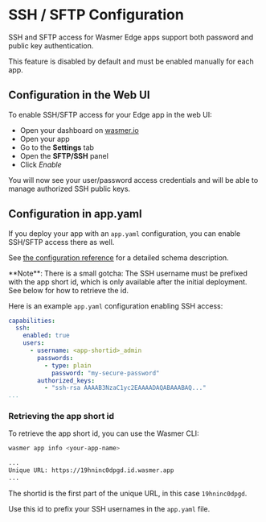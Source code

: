 
# SSH / SFTP Configuration

<CalloutProFeature />

SSH and SFTP access for Wasmer Edge apps support both password and public key
authentication.

This feature is disabled by default and must be enabled manually for each app.

## Configuration in the Web UI

To enable SSH/SFTP access for your Edge app in the web UI:

* Open your dashboard on [wasmer.io](https://wasmer.io)
* Open your app
* Go to the **Settings** tab
* Open the **SFTP/SSH** panel
* Click *Enable*

You will now see your user/password access credentials
and will be able to manage authorized SSH public keys.

## Configuration in app.yaml

If you deploy your app with an `app.yaml` configuration, you can enable SSH/SFTP access
there as well.

See [the configuration reference](/edge/configuration#ssh) for a detailed
schema description.

<Callout type="info">
**Note**: There is a small gotcha:
The SSH username must be prefixed with the app short id, which is only available
after the initial deployment. See below for how to retrieve the id.
</Callout>

Here is an example `app.yaml` configuration enabling SSH access:

```yaml filename="app.yaml" copy
capabilities:
  ssh:
    enabled: true
    users:
      - username: <app-shortid>_admin
        passwords:
          - type: plain
            password: "my-secure-password"
        authorized_keys:
          - "ssh-rsa AAAAB3NzaC1yc2EAAAADAQABAAABAQ..."
...
```

### Retrieving the app short id

To retrieve the app short id, you can use the Wasmer CLI:

```bash
wasmer app info <your-app-name>

...
Unique URL: https://19hninc0dpgd.id.wasmer.app
...
```

The shortid is the first part of the unique URL, in this case `19hninc0dpgd`.

Use this id to prefix your SSH usernames in the `app.yaml` file.


